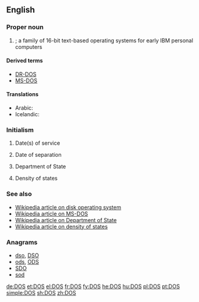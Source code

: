 {{also|DoS|dos}}
==English==

===Proper noun===
{{en-proper noun}}

# {{context|computing|lang=en}} {{acronym of|Disk Operating System|lang=en}}; a family of 16-bit text-based operating systems for early IBM personal computers

====Derived terms====
* [[DR-DOS]]
* [[MS-DOS]]

====Translations====
{{trans-top|Disk Operating System}}
* Arabic: {{t|ar|دوس|m|sc=Arab}}
* Icelandic: {{t|is|diskstýrikerfi|n}}
{{trans-mid}}
{{trans-bottom}}

===Initialism===
{{rfc-header|Initialism}}
{{head|en|initialism}}

# {{context|military|lang=en}} Date(s) of service
# {{context|military|lang=en}} Date of separation
# {{context|US|lang=en}} Department of State
# {{context|sciences|lang=en}} Density of states

===See also===
* [[w:DOS_%28disambiguation%29|Wikipedia article on disk operating system]]
* [[w:MS-DOS|Wikipedia article on MS-DOS]]
* [[w:United States Department of State|Wikipedia article on Department of State]]
* [[w:Density_of_states|Wikipedia article on density of states]]

===Anagrams===
* [[dso#English|dso]], [[DSO#English|DSO]]
* [[ods#English|ods]], [[ODS#English|ODS]]
* [[SDO#English|SDO]]
* [[sod#English|sod]]

[[de:DOS]]
[[et:DOS]]
[[el:DOS]]
[[fr:DOS]]
[[fy:DOS]]
[[he:DOS]]
[[hu:DOS]]
[[pl:DOS]]
[[pt:DOS]]
[[simple:DOS]]
[[sh:DOS]]
[[zh:DOS]]
